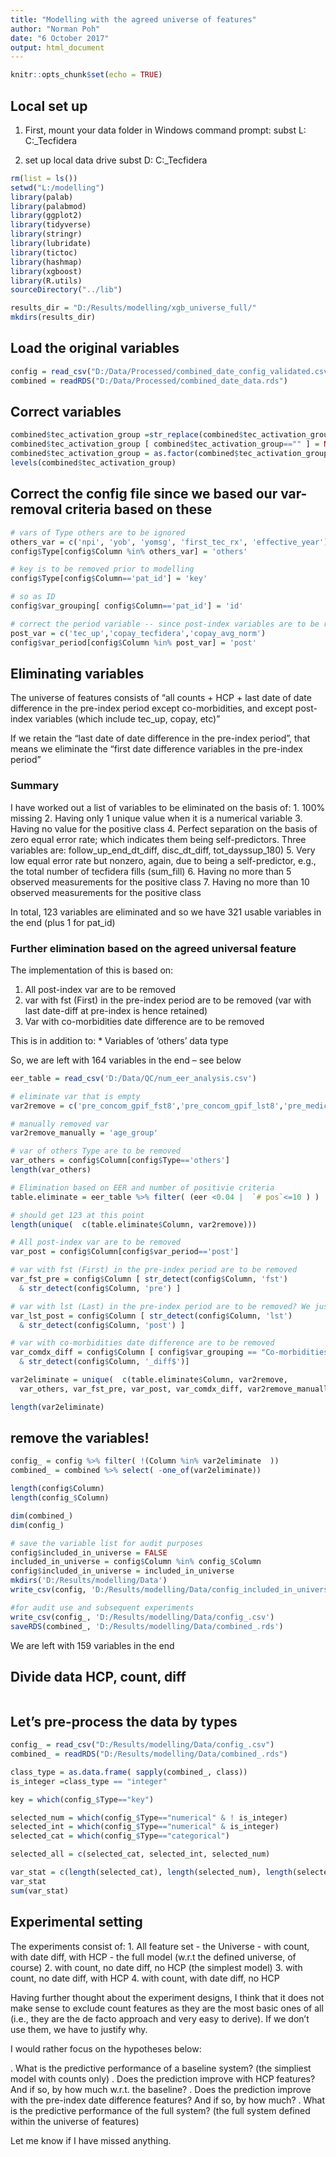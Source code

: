 ```yaml
---
title: "Modelling with the agreed universe of features"
author: "Norman Poh"
date: "6 October 2017"
output: html_document
---
```


```r
knitr::opts_chunk$set(echo = TRUE)
```

## Local set up

1. First, mount your data folder in Windows command prompt:
subst L: C:\Users\npoh\Documents\myProjects\Biogen_Tecfidera

2. set up local data drive
subst D: C:\Users\npoh\Documents\myProjects\Biogen_Tecfidera

```r
rm(list = ls())
setwd("L:/modelling")
library(palab)
library(palabmod)
library(ggplot2)
library(tidyverse)
library(stringr)
library(lubridate)
library(tictoc)
library(hashmap)
library(xgboost)
library(R.utils)
sourceDirectory("../lib")
```

```r
results_dir = "D:/Results/modelling/xgb_universe_full/"
mkdirs(results_dir)
```

## Load the original variables

```r
config = read_csv("D:/Data/Processed/combined_date_config_validated.csv")
combined = readRDS("D:/Data/Processed/combined_date_data.rds")
```
## Correct variables

```r
combined$tec_activation_group =str_replace(combined$tec_activation_group,'\\r','')
combined$tec_activation_group [ combined$tec_activation_group=="" ] = NA
combined$tec_activation_group = as.factor(combined$tec_activation_group)
levels(combined$tec_activation_group)
```

## Correct the config file since we based our var-removal criteria based on these

```r
# vars of Type others are to be ignored
others_var = c('npi', 'yob', 'yomsg', 'first_tec_rx', 'effective_year')
config$Type[config$Column %in% others_var] = 'others'

# key is to be removed prior to modelling
config$Type[config$Column=='pat_id'] = 'key'

# so as ID
config$var_grouping[ config$Column=='pat_id'] = 'id'

# correct the period variable -- since post-index variables are to be removed later on
post_var = c('tec_up','copay_tecfidera','copay_avg_norm')
config$var_period[config$Column %in% post_var] = 'post'

```
##  Eliminating variables

The universe of features consists of  "all counts + HCP + last date of date difference in the pre-index period except co-morbidities, and except post-index variables (which include tec_up, copay, etc)"

If we retain the "last date of date difference in the pre-index period", that means we eliminate the "first date difference variables in the pre-index period"

### Summary

I have worked out a list of variables to be eliminated on the basis of:
1.	100% missing
2.	Having only 1 unique value when it is a numerical variable 
3.	Having no value for the positive class
4.	Perfect separation on the basis of zero equal error rate; which indicates them being self-predictors. Three variables are: follow_up_end_dt_diff, disc_dt_diff, tot_dayssup_180)
5.	Very low equal error rate but nonzero, again, due to being a self-predictor, e.g., the total number of tecfidera fills (sum_fill)
6.	Having no more than 5 observed measurements for the positive class
7.	Having no more than 10 observed measurements for the positive class

In total, 123 variables are eliminated and so we have 321 usable variables in the end (plus 1 for pat_id)

### Further elimination based on the agreed universal feature

The implementation of this is based on:

1. All post-index var are to be removed
2. var with fst (First) in the pre-index period are to be removed (var with last date-diff at pre-index is hence retained)
3. Var with co-morbidities date difference are to be removed

This is in addition to:
* Variables of 'others' data type

So, we are left with 164 variables in the end -- see below

```r
eer_table = read_csv('D:/Data/QC/num_eer_analysis.csv')

# eliminate var that is empty
var2remove = c('pre_concom_gpif_fst8','pre_concom_gpif_lst8','pre_medication_fst11','pre_medication_lst11','pre_medication_fst13','pre_medication_lst13','pre_concom_gpif_fst8_diff','pre_concom_gpif_lst8_diff','pre_medication_fst11_diff','pre_medication_lst11_diff','pre_medication_fst13_diff','pre_medication_lst13_diff','pre_script_fst_diff','pre_script_lst_dayssup_diff','post_script_lst_dayssup_diff','pre_concom_gpif_num8','pre_medication_num11','pre_medication_num13','pre_concom_ndc_fst4_diff','pre_concom_ndc_lst4_diff')

# manually removed var
var2remove_manually = 'age_group'

# var of others Type are to be removed
var_others = config$Column[config$Type=='others']
length(var_others)

# Elimination based on EER and number of positivie criteria
table.eliminate = eer_table %>% filter( (eer <0.04 |  `# pos`<=10 ) )

# should get 123 at this point
length(unique(  c(table.eliminate$Column, var2remove)))

# All post-index var are to be removed
var_post = config$Column[config$var_period=='post']

# var with fst (First) in the pre-index period are to be removed
var_fst_pre = config$Column [ str_detect(config$Column, 'fst') 
  & str_detect(config$Column, 'pre') ]

# var with lst (Last) in the pre-index period are to be removed? We just calculate them for now
var_lst_post = config$Column [ str_detect(config$Column, 'lst') 
  & str_detect(config$Column, 'post') ]

# var with co-morbidities date difference are to be removed
var_comdx_diff = config$Column [ config$var_grouping == "Co-morbidities - General" 
  & str_detect(config$Column, '_diff$')]

var2eliminate = unique(  c(table.eliminate$Column, var2remove, 
  var_others, var_fst_pre, var_post, var_comdx_diff, var2remove_manually) )

length(var2eliminate)  
```

## remove the variables!


```r
config_ = config %>% filter( !(Column %in% var2eliminate  )) 
combined_ = combined %>% select( -one_of(var2eliminate))

length(config$Column)  
length(config_$Column) 

dim(combined_)
dim(config_) 

# save the variable list for audit purposes
config$included_in_universe = FALSE
included_in_universe = config$Column %in% config_$Column
config$included_in_universe = included_in_universe
mkdirs('D:/Results/modelling/Data')
write_csv(config, 'D:/Results/modelling/Data/config_included_in_universe.csv')

#for audit use and subsequent experiments
write_csv(config_, 'D:/Results/modelling/Data/config_.csv')
saveRDS(combined_, 'D:/Results/modelling/Data/combined_.rds')

```

We are left with 159 variables in the end

## Divide data HCP, count, diff

```r


```

## Let's pre-process the data by types

```r
config_ = read_csv("D:/Results/modelling/Data/config_.csv")
combined_ = readRDS("D:/Results/modelling/Data/combined_.rds")

class_type = as.data.frame( sapply(combined_, class))
is_integer =class_type == "integer"

key = which(config_$Type=="key")

selected_num = which(config_$Type=="numerical" & ! is_integer)
selected_int = which(config_$Type=="numerical" & is_integer)
selected_cat = which(config_$Type=="categorical")

selected_all = c(selected_cat, selected_int, selected_num)

var_stat = c(length(selected_cat), length(selected_num), length(selected_int))
var_stat
sum(var_stat)

```


## Experimental setting

The experiments consist of:
1.	All feature set - the Universe - with count, with date diff, with HCP - the full model (w.r.t the defined universe, of course)
2.	with count, no date diff, no HCP (the simplest model)
3.	with count, no date diff, with HCP
4.	with count, with date diff, no HCP

Having further thought about the experiment designs, I think that it does not make sense to exclude count features as they are the most basic ones of all (i.e., they are the de facto approach and very easy to derive). If we don't use them, we have to justify why. 

I would rather focus on the hypotheses below:

.	What is the predictive performance of a baseline system? (the simpliest model with counts only)
.	Does the prediction improve with HCP features? And if so, by how much w.r.t. the baseline? 
.	Does the prediction improve with the pre-index date difference features? And if so, by how much?
.	What is the predictive performance of the full system? (the full system defined within the universe of features)

Let me know if I have missed anything.


